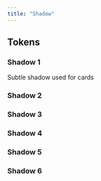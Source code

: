 ```yaml
---
title: "Shadow"
---
```



## Tokens

<Grid>
    <Container>
        <div className="brad-2 bg-white pa-xl shadow-1"/>
    </Container>

<div>

### Shadow 1
Subtle shadow used for cards

</div>
</Grid>

<Grid>
    <Container>
        <div className="brad-2 bg-white pa-xl shadow-2"/>
    </Container>

<div>

### Shadow 2


</div>
</Grid>

<Grid>
    <Container>
        <div className="brad-2 bg-white pa-xl shadow-3"/>
    </Container>

<div>

### Shadow 3


</div>
</Grid>


<Grid>
    <Container>
        <div className="brad-2 bg-white pa-xl shadow-4"/>
    </Container>

<div>

### Shadow 4


</div>
</Grid>

<Grid>
    <Container>
        <div className="brad-2 bg-white pa-xl shadow-5"/>
    </Container>

<div>

### Shadow 5


</div>
</Grid>

<Grid>
    <Container>
        <div className="brad-2 bg-white pa-xl shadow-6"/>
    </Container>

<div>

### Shadow 6


</div>
</Grid>
